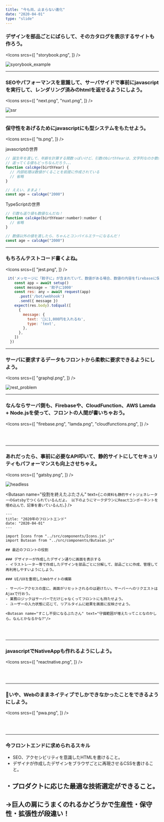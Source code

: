 ```yaml
---
title: "今も尚、止まらない進化"
date: "2020-04-01"
type: "slide"
---
```



###  デザインを部品ごとにばらして、そのカタログを表示するサイトも作ろう。

<Icons
  srcs={[
    "storybook.png",
  ]}
/>


![syorybook_example](./images/storybook_example.png)

<hr/>

### SEOやパフォーマンスを意識して、サーバサイドで事前にjavascriptを実行して、レンダリング済みのhtmlを返せるようにしよう。

<Icons
  srcs={[
    "next.png",
    "nuxt.png",
  ]}
/>

![ssr](./images/ssr.png)

<hr/>

### 保守性をあげるためにjavascriptにも型システムをもたせよう。

<Icons
  srcs={[
    "ts.png",
  ]}
/>

javascriptの世界

```javascript
// 誕生年を渡して、年齢を計算する関数っぽいけど、引数のbirthYearは、文字列なのか数値なのかどっちなんだろう、、、
// 返ってくる値もどっちなんだろう、、、
function calcAge(birthYear) {
  // 内部処理は数値がくることを前提に作成されている
  // 省略
}

// ええい、ままよ！
const age = calcAge("2000")
```

TypeScriptの世界

```javascript
// 引数も返り値も数値なんだね！
function calcAge(birthYeaer:number):number {
  // 省略
}

// 数値以外の値を渡したら、ちゃんとコンパイルエラーになるんだ！
const age = calcAge("2000")
```

<hr/>

### もちろんテストコード書くよね。

<Icons
  srcs={[
    "jest.png",
  ]}
/>

```javascript
 it('メッセージに「餃子に」が含まれていて、数値がある場合、数値の内容をfirebaseに保存して、メッセージ「🥟から1,000円を入れるね」を返すこと', async () => {
    const app = await setup()
    const message = '餃子に1000'
    const res: any = await request(app)
      .post('/bot/webhook')
      .send({ message })
    expect(res.body).toEqual([
      {
        message: {
          text: '🥟に1,000円を入れるね',
          type: 'text',
        },
      },
    ])
  })
```

<hr/>

### サーバに要求するデータもフロントから柔軟に要求できるようにしよう。

<Icons
  srcs={[
    "graphql.png",
  ]}
/>

![rest_problem](./images/rest_problem.png)

<hr/>

### なんならサーバ側も、Firebaseや、CloudFunction、AWS Lamda + Node.jsを使って、フロントの人間が書いちゃおう。

<Icons
  srcs={[
    "firebase.png",
    "lamda.png",
    "cloudfunctions.png",
  ]}
/>

<br/>
<br/>
<hr/>

### あれだったら、事前に必要なAPI叩いて、静的サイトにしてセキュリティもパフォーマンスも向上させちゃえ。

<Icons
  srcs={[
    "gatsby.png",
  ]}
/>

![headless](./images/wp.png)

<Butasan 
name="役割を終えたぶたさん" 
text={`
この資料も静的サイトジェネレーターのGatsbyでつくられているんだよ。
以下のようにマークダウンにReactコンポーネントを埋め込んで、記事を書いているんだ。
`}
/>

```mdx
---
title: "2020年のフロントエンド"
date: "2020-04-01"
---

import Icons from "../src/components/Icons.js"
import Butasan from "../src/components/Butasan.js"

## 最近のフロントの役割

### デザイナーが作成したデザイン通りに画面を表示する
- イラストレーター等で作成したデザインを部品ごとに分解して、部品ごとに作成、管理して再利用しやすいようにしよう。

### UI/UXを重視したWebサイトの構築

- サーバーアクセスの度に、画面がリセットされるのは避けたい。サーバーへのリクエストはAjaxで行おう。
- 業務ロジックはサーバーでだけじゃなくってフロントにも持たせよう。
- ユーザーの入力状態に応じて、リアルタイムに結果を画面に反映させよう。

<Butasan name="すこし不安になるぶたさん" text="守備範囲が増えたってことなのかしら。なんとかなるかな?"/>

```

<br />
<br />

<hr/>



### javascriptでNativeAppも作れるようにしよう。

<Icons
  srcs={[
    "reactnative.png",
  ]}
/>

<br/>
<br/>
<hr/>

### いや、Webのままネイティブでしかできなかったことをできるようにしよう。

<Icons
  srcs={[
    "pwa.png",
  ]}
/>

<br/>
<br/>

<hr/>

### 今フロントエンドに求められるスキル

- SEO、アクセシビリティを意識したHTMLを書けること。
- デザイナが作成したデザインをブラウザごとに再現させるCSSを書けること。

<div style={{  color: 'tomato' }}>
    <h2>・プロダクトに応じた最適な技術選定ができること。</h2>
    <h2>→巨人の肩にうまくのれるかどうかで生産性・保守性・拡張性が段違い！</h2>
</div>